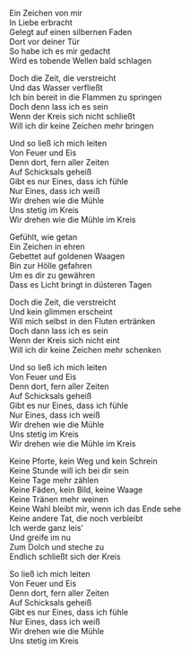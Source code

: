 Ein Zeichen von mir  
In Liebe erbracht  
Gelegt auf einen silbernen Faden  
Dort vor deiner Tür  
So habe ich es mir gedacht  
Wird es tobende Wellen bald schlagen

Doch die Zeit, die verstreicht  
Und das Wasser verfließt  
Ich bin bereit in die Flammen zu springen  
Doch denn lass ich es sein  
Wenn der Kreis sich nicht schließt  
Will ich dir keine Zeichen mehr bringen

Und so ließ ich mich leiten  
Von Feuer und Eis  
Denn dort, fern aller Zeiten  
Auf Schicksals geheiß  
Gibt es nur Eines, dass ich fühle  
Nur Eines, dass ich weiß  
Wir drehen wie die Mühle  
Uns stetig im Kreis  
Wir drehen wie die Mühle im Kreis

Gefühlt, wie getan  
Ein Zeichen in ehren  
Gebettet auf goldenen Waagen  
Bin zur Hölle gefahren  
Um es dir zu gewähren  
Dass es Licht bringt in düsteren Tagen

Doch die Zeit, die verstreicht  
Und kein glimmen erscheint  
Will mich selbst in den Fluten ertränken  
Doch dann lass ich es sein  
Wenn der Kreis sich nicht eint  
Will ich dir keine Zeichen mehr schenken

Und so ließ ich mich leiten  
Von Feuer und Eis  
Denn dort, fern aller Zeiten  
Auf Schicksals geheiß  
Gibt es nur Eines, dass ich fühle  
Nur Eines, dass ich weiß  
Wir drehen wie die Mühle  
Uns stetig im Kreis  
Wir drehen wie die Mühle im Kreis

Keine Pforte, kein Weg und kein Schrein  
Keine Stunde will ich bei dir sein  
Keine Tage mehr zählen  
Keine Fäden, kein Bild, keine Waage  
Keine Tränen mehr weinen  
Keine Wahl bleibt mir, wenn ich das Ende sehe  
Keine andere Tat, die noch verbleibt  
Ich werde ganz leis'  
Und greife im nu  
Zum Dolch und steche zu  
Endlich schließt sich der Kreis

So ließ ich mich leiten  
Von Feuer und Eis  
Denn dort, fern aller Zeiten  
Auf Schicksals geheiß  
Gibt es nur Eines, dass ich fühle  
Nur Eines, dass ich weiß  
Wir drehen wie die Mühle  
Uns stetig im Kreis
